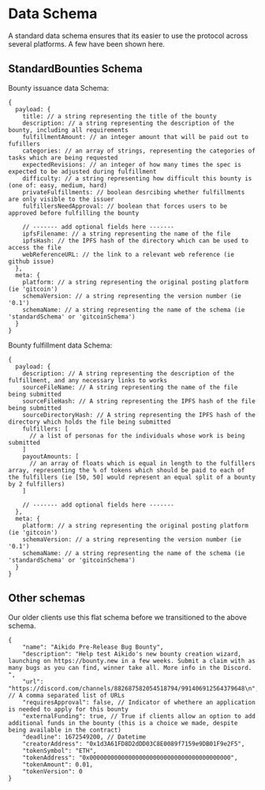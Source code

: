 # Data Schema

A standard data schema ensures that its easier to use the protocol across several platforms. A few have been shown here.

## StandardBounties Schema

Bounty issuance data Schema:

```
{
  payload: {
    title: // a string representing the title of the bounty
    description: // a string representing the description of the bounty, including all requirements
    fulfillmentAmount: // an integer amount that will be paid out to fufillers
    categories: // an array of strings, representing the categories of tasks which are being requested
    expectedRevisions: // an integer of how many times the spec is expected to be adjusted during fulfillment
    difficulty: // a string representing how difficult this bounty is (one of: easy, medium, hard)
    privateFulfillments: // boolean desrcibing whether fulfillments are only visible to the issuer
    fulfillersNeedApproval: // boolean that forces users to be approved before fulfilling the bounty

    // ------- add optional fields here -------
    ipfsFilename: // a string representing the name of the file
    ipfsHash: // the IPFS hash of the directory which can be used to access the file
    webReferenceURL: // the link to a relevant web reference (ie github issue)
  },
  meta: {
    platform: // a string representing the original posting platform (ie 'gitcoin')
    schemaVersion: // a string representing the version number (ie '0.1')
    schemaName: // a string representing the name of the schema (ie 'standardSchema' or 'gitcoinSchema')
  }
}
```

Bounty fulfillment data Schema:

```
{
  payload: {
    description: // A string representing the description of the fulfillment, and any necessary links to works
    sourceFileName: // A string representing the name of the file being submitted
    sourceFileHash: // A string representing the IPFS hash of the file being submitted
    sourceDirectoryHash: // A string representing the IPFS hash of the directory which holds the file being submitted
    fulfillers: [
      // a list of personas for the individuals whose work is being submitted
    ]
    payoutAmounts: [
      // an array of floats which is equal in length to the fulfillers array, representing the % of tokens which should be paid to each of the fulfillers (ie [50, 50] would represent an equal split of a bounty by 2 fulfillers)
    ]

    // ------- add optional fields here -------
  },
  meta: {
    platform: // a string representing the original posting platform (ie 'gitcoin')
    schemaVersion: // a string representing the version number (ie '0.1')
    schemaName: // a string representing the name of the schema (ie 'standardSchema' or 'gitcoinSchema')
  }
}
```

## Other schemas

Our older clients use this flat schema before we transitioned to the above schema. 

```
{
    "name": "Aikido Pre-Release Bug Bounty",
    "description": "Help test Aikido's new bounty creation wizard, launching on https://bounty.new in a few weeks. Submit a claim with as many bugs as you can find, winner take all. More info in the Discord. ",
    "url": "https://discord.com/channels/882687582054518794/991406912564379648\n", // A comma separated list of URLs
    "requiresApproval": false, // Indicator of whethere an application is needed to apply for this bounty
    "externalFunding": true, // True if clients allow an option to add additional funds in the bounty (this is a choice we made, despite being available in the contract)
    "deadline": 1672549200, // Datetime 
    "creatorAddress": "0x1d3A61FD8D2dDD03C8E0089f7159e9DB01F9e2F5",
    "tokenSymbol": "ETH",
    "tokenAddress": "0x0000000000000000000000000000000000000000",
    "tokenAmount": 0.01,
    "tokenVersion": 0
}
```
